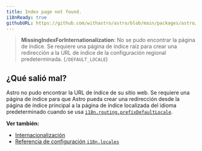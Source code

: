 ```yaml
---
title: Index page not found.
i18nReady: true
githubURL: https://github.com/withastro/astro/blob/main/packages/astro/src/core/errors/errors-data.ts
---
```



> **MissingIndexForInternationalization**: No se pudo encontrar la página de índice. Se requiere una página de índice raíz para crear una redirección a la URL de índice de la configuración regional predeterminada. (`/DEFAULT_LOCALE`)

## ¿Qué salió mal?
Astro no pudo encontrar la URL de índice de su sitio web. Se requiere una página de índice para que Astro pueda crear una redirección desde la página de índice principal a la página de índice localizada del idioma predeterminado cuando se usa [`i18n.routing.prefixDefaultLocale`](/es/reference/configuration-reference/#i18nroutingprefixdefaultlocale).

**Ver también:**
-  [Internacionalización](/es/guides/internationalization/#routing)
-  [Referencia de configuración `i18n.locales`](/es/reference/configuration-reference/#i18nlocales)


